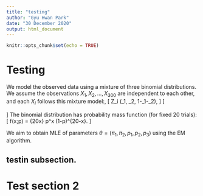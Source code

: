 ```yaml
---
title: "testing"
author: "Gyu Hwan Park"
date: "30 December 2020"
output: html_document
---
```


```r
knitr::opts_chunk$set(echo = TRUE)
```

# Testing

We model the observed data using a mixture of three binomial distributions. We assume the observations $X_1, X_2,..., X_{300}$ are independent to each other, and each $X_i$ follows this mixture model:,
    \[
    Z_i \sim \mbox{categorical }(\pi_1, \pi_2, 1-\pi_1-\pi_2),
    \]
    \[
    \begin{aligned}
    X_i | Z_i = 1 &\sim \mbox{Binomial}(20, p_1),\\
    X_i | Z_i = 2 &\sim \mbox{Binomial}(20, p_2),\\
    X_i | Z_i = 3 &\sim \mbox{Binomial}(20, p_3).
    \end{aligned}
    \]
    The binomial distribution has probability mass function (for fixed 20 trials):
    \[
    f(x;p) = {20\choose x} p^x (1-p)^{20-x}.
    \]
    
We aim to obtain MLE of parameters $\theta = (\pi_1, \pi_2, p_1, p_2, p_3)$ using the EM algorithm.


## testin subsection.

# Test section 2

